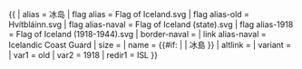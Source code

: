 {{ {{{1<noinclude>|country showdata</noinclude>}}}
| alias = 冰岛
| flag alias = Flag of Iceland.svg
| flag alias-old  = Hvítbláinn.svg
| flag alias-naval = Flag of Iceland (state).svg
| flag alias-1918 = Flag of Iceland (1918-1944).svg
| border-naval =
| link alias-naval = Icelandic Coast Guard
| size = {{{size|}}}
| name = {{#if: {{{name|}}} | {{{name|}}} | 冰島 }}
| altlink = {{{altlink|}}}
| variant = {{{variant|}}}
<noinclude>
| var1 = old
| var2 = 1918
| redir1 = ISL
</noinclude>
}}<noinclude>
</noinclude>